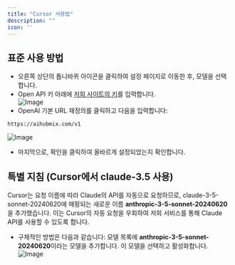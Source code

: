 ```yaml
---
title: "Cursor 사용법"
description: ""
icon: ''
---
```


## 표준 사용 방법
- 오른쪽 상단의 톱니바퀴 아이콘을 클릭하여 설정 페이지로 이동한 후, 모델을 선택합니다.  
- Open API 키 아래에 [저희 사이트의 키](https://aihubmix.com/token)를 입력합니다.  
![Image](../../public/en/cur1.png)
- OpenAI 기본 URL 재정의를 클릭하고 다음을 입력합니다:  
```
https://aihubmix.com/v1
```  
![Image](../../public/en/cur2.png)
- 마지막으로, 확인을 클릭하여 올바르게 설정되었는지 확인합니다.

## 특별 지침 (Cursor에서 claude-3.5 사용)
Cursor는 요청 이름에 따라 Claude의 API를 자동으로 요청하므로, claude-3-5-sonnet-20240620에 매핑되는 새로운 이름 **anthropic-3-5-sonnet-20240620**을 추가했습니다. 이는 Cursor의 자동 요청을 우회하여 저희 서비스를 통해 Claude API를 사용할 수 있도록 합니다.  
- 구체적인 방법은 다음과 같습니다: 모델 목록에 **anthropic-3-5-sonnet-20240620**이라는 모델을 추가합니다. 이 모델을 선택하고 활성화합니다.  
![Image](../../public/en/cur3.png)